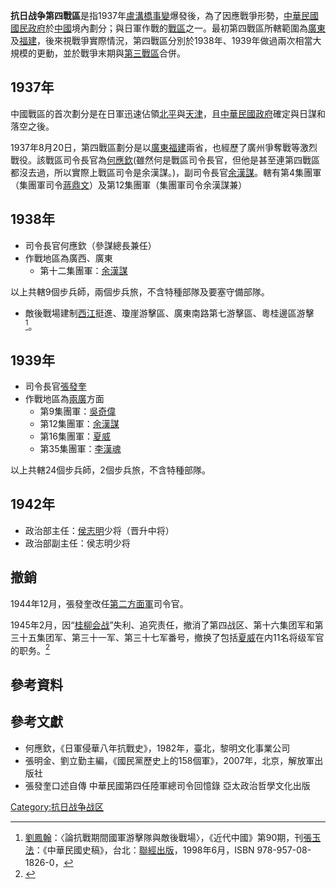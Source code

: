 '''抗日战争第四戰區'''是指1937年[[盧溝橋事變|盧溝橋事變]]爆發後，為了因應戰爭形勢，[[中華民國|中華民國]][[國民政府|國民政府]]於[[中國|中國]]境內劃分；與日軍作戰的[[抗日战争战区|戰區]]之一。最初第四戰區所轄範圍為[[廣東|廣東]]及[[福建|福建]]，後來視戰爭實際情況，第四戰區分別於1938年、1939年做過兩次相當大規模的更動，並於戰爭末期與[[中日戰爭第三戰區|第三戰區]]合併。

==1937年==
中國戰區的首次劃分是在日軍迅速佔領[[北平|北平]]與[[天津|天津]]，且[[中華民國政府|中華民國政府]]確定與日謀和落空之後。

1937年8月20日，第四戰區劃分是以[[廣東|廣東]][[福建|福建]]兩省，也經歷了廣州爭奪戰等激烈戰役。該戰區司令長官為[[何應欽|何應欽]](雖然何是戰區司令長官，但他是甚至連第四戰區都沒去過，所以實際上戰區司令是余漢謀。)，副司令長官[[余漢謀|余漢謀]]。轄有第4集團軍（集團軍司令[[蔣鼎文|蔣鼎文]]）及第12集團軍（集團軍司令余漢謀兼）

==1938年==
*司令長官何應欽（參謀總長兼任）
*作戰地區為廣西、廣東
**第十二集團軍：[[余漢謀|余漢謀]]
以上共轄9個步兵師，兩個步兵旅，不含特種部隊及要塞守備部隊。
*敵後戰場建制[[西江|西江]]挺進、瓊崖游擊區、廣東南路第七游擊區、粵桂邊區游擊<ref>[[劉鳳翰|劉鳳翰]]：〈論抗戰期間國軍游擊隊與敵後戰場〉，《近代中國》第90期，刊[[張玉法|張玉法]]：《中華民國史稿》，台北：[[聯經出版|聯經出版]]，1998年6月，ISBN 978-957-08-1826-0，</ref>{{rp|409-410}}。

==1939年==
*司令長官[[張發奎|張發奎]]
*作戰地區為[[兩廣|兩廣]]方面
**第9集團軍：[[吳奇偉|吳奇偉]]
**第12集團軍：[[余漢謀|余漢謀]]
**第16集團軍：[[夏威|夏威]]
**第35集團軍：[[李漢魂|李漢魂]]
以上共轄24個步兵師，2個步兵旅，不含特種部隊。
==1942年==
* 政治部主任：[[侯志明|侯志明]]少将（晋升中将）
* 政治部副主任：侯志明少将

==撤銷==
1944年12月，張發奎改任[[第二方面軍|第二方面軍]]司令官。

1945年2月，因“[[桂柳会战|桂柳会战]]”失利、追究责任，撤消了第四战区、第十六集团军和第三十五集团军、第三十一军、第三十七军番号，撤换了包括[[夏威|夏威]]在内11名将级军官的职务。<ref>{{Cite web |url=http://cpc.people.com.cn/GB/68742/106364/106365/7024443.html |title=韩兢:忆父亲韩练成的老朋友吕文贞将军 |access-date=2017-01-10 |archive-date=2019-05-19 |archive-url=https://web.archive.org/web/20190519164442/http://cpc.people.com.cn/GB/68742/106364/106365/7024443.html |dead-url=no }}</ref>

== 參考資料 ==
{{reflist}}

==參考文獻==
*何應欽，《日軍侵華八年抗戰史》，1982年，臺北，黎明文化事業公司
*張明金、劉立勤主編，《國民黨歷史上的158個軍》，2007年，北京，解放軍出版社
*張發奎口述自傳 中華民國第四任陸軍總司令回憶錄 亞太政治哲學文化出版
{{中日戰爭戰區}}

[[Category:抗日战争战区|Category:抗日战争战区]]